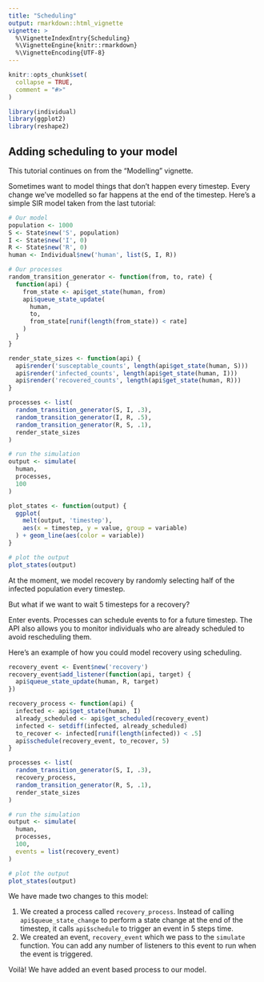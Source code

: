 ```yaml
---
title: "Scheduling"
output: rmarkdown::html_vignette
vignette: >
  %\VignetteIndexEntry{Scheduling}
  %\VignetteEngine{knitr::rmarkdown}
  %\VignetteEncoding{UTF-8}
---
```


```r
knitr::opts_chunk$set(
  collapse = TRUE,
  comment = "#>"
)
```

```r
library(individual)
library(ggplot2)
library(reshape2)
```

## Adding scheduling to your model

This tutorial continues on from the "Modelling" vignette.

Sometimes want to model things that don't happen every timestep. Every change we've modelled so far happens at the end of the timestep. Here's a simple SIR model taken from the last tutorial:

```r
# Our model
population <- 1000
S <- State$new('S', population)
I <- State$new('I', 0)
R <- State$new('R', 0)
human <- Individual$new('human', list(S, I, R))

# Our processes
random_transition_generator <- function(from, to, rate) {
  function(api) {
    from_state <- api$get_state(human, from)
    api$queue_state_update(
      human,
      to,
      from_state[runif(length(from_state)) < rate]
    )
  }
}

render_state_sizes <- function(api) {
  api$render('susceptable_counts', length(api$get_state(human, S)))
  api$render('infected_counts', length(api$get_state(human, I)))
  api$render('recovered_counts', length(api$get_state(human, R)))
}

processes <- list(
  random_transition_generator(S, I, .3),
  random_transition_generator(I, R, .5),
  random_transition_generator(R, S, .1),
  render_state_sizes
)

# run the simulation
output <- simulate(
  human,
  processes,
  100
)

plot_states <- function(output) {
  ggplot(
    melt(output, 'timestep'),
    aes(x = timestep, y = value, group = variable)
  ) + geom_line(aes(color = variable))
}

# plot the output
plot_states(output)
```

At the moment, we model recovery by randomly selecting half of the infected population every timestep.

But what if we want to wait 5 timesteps for a recovery?

Enter events. Processes can schedule events to for a future timestep. The API also allows you to monitor individuals who are already scheduled to avoid rescheduling them.

Here's an example of how you could model recovery using scheduling.

```r
recovery_event <- Event$new('recovery')
recovery_event$add_listener(function(api, target) {
  api$queue_state_update(human, R, target)
})

recovery_process <- function(api) {
  infected <- api$get_state(human, I)
  already_scheduled <- api$get_scheduled(recovery_event)
  infected <- setdiff(infected, already_scheduled) 
  to_recover <- infected[runif(length(infected)) < .5]
  api$schedule(recovery_event, to_recover, 5)
}

processes <- list(
  random_transition_generator(S, I, .3),
  recovery_process,
  random_transition_generator(R, S, .1),
  render_state_sizes
)

# run the simulation
output <- simulate(
  human,
  processes,
  100,
  events = list(recovery_event)
)

# plot the output
plot_states(output)
```

We have made two changes to this model:

1. We created a process called `recovery_process`. Instead of calling `api$queue_state_change` to perform a state change at the end of the timestep, it calls `api$schedule` to trigger an event in 5 steps time.
2. We created an event, `recovery_event` which we pass to the `simulate` function. You can add any number of listeners to this event to run when the event is triggered.

Voilà! We have added an event based process to our model.